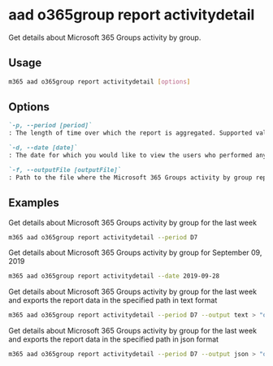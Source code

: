
# aad o365group report activitydetail

Get details about Microsoft 365 Groups activity by group.

## Usage

```sh
m365 aad o365group report activitydetail [options]
```

## Options

```md defintion-list
`-p, --period [period]`
: The length of time over which the report is aggregated. Supported values `D7`, `D30`, `D90`, `D180`. Specify the `period` or `date`, but not both.

`-d, --date [date]`
: The date for which you would like to view the users who performed any activity. Supported date format is `YYYY-MM-DD`. Specify the `date` or `period`, but not both.

`-f, --outputFile [outputFile]`
: Path to the file where the Microsoft 365 Groups activity by group report should be stored in
```

<Global />

## Examples

Get details about Microsoft 365 Groups activity by group for the last week

```sh
m365 aad o365group report activitydetail --period D7
```

Get details about Microsoft 365 Groups activity by group for September 09, 2019

```sh
m365 aad o365group report activitydetail --date 2019-09-28
```

Get details about Microsoft 365 Groups activity by group for the last week and exports the report data in the specified path in text format

```sh
m365 aad o365group report activitydetail --period D7 --output text > "o365groupactivitydetail.txt"
```

Get details about Microsoft 365 Groups activity by group for the last week and exports the report data in the specified path in json format

```sh
m365 aad o365group report activitydetail --period D7 --output json > "o365groupactivitydetail.json"
```
